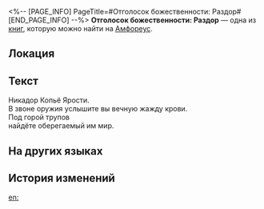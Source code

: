 <%-- [PAGE_INFO]
PageTitle=#Отголосок божественности: Раздор#
[END_PAGE_INFO] --%>
{{Дополнить}}
{{Книга Инфобокс
|id           = 474
|Название     = 
|Изображение  = Предмет Отголосок божественности- Раздор.png
|Мир          = Амфореус
|Томов        = 1
|Автор        = <!--нужно добавить-->
|Описание     = Воспоминания о чудесах титана. Лишь те, кому было даровано благословение, способны услышать священное эхо... Слушайте! Это грозовое копьё, упавшее с небес, ведёт целые армии на верную смерть.
|Том1         = {{tx}}
|Источник1    = {{tx|Отсутствует источник}}
|Персонажи    = 
|Фракции      = 
}}
'''Отголосок божественности: Раздор''' — одна из [[Книги|книг]], которую можно найти на [[Амфореус]].

==Локация==
{{Отметка карты|<!--название карты-->|<!--id отметки-->}}

==Текст==
Никадор Копьё Ярости.<br />
В звоне оружия услышите вы вечную жажду крови.<br />
Под горой трупов<br />
найдёте оберегаемый им мир.

==На других языках==
{{На других языках
|en   = Divine Echo: Strife
|zhs  = 神性的回响：纷争
|zht  = 神性的迴響：紛爭
|ja   = 神性の反響：紛争
|ko   = 신성의 메아리: 분쟁
|es   = Eco divino: Conflicto
|fr   = Écho divin du Conflit
|ru   = Отголосок божественности: Раздор
|th   = แว่วเสียงศักดิ์สิทธิ์: ปฏิปักษ์
|vi   = Tiếng Vọng Thần Tính: Phân Tranh
|de   = Göttliches Echo: Zwist
|id   = Gema Ilahi: Pertikaian
|pt   = Eco Divino: Conflito
}}

==История изменений==
{{История изменений|3.5}}

[[en:]]